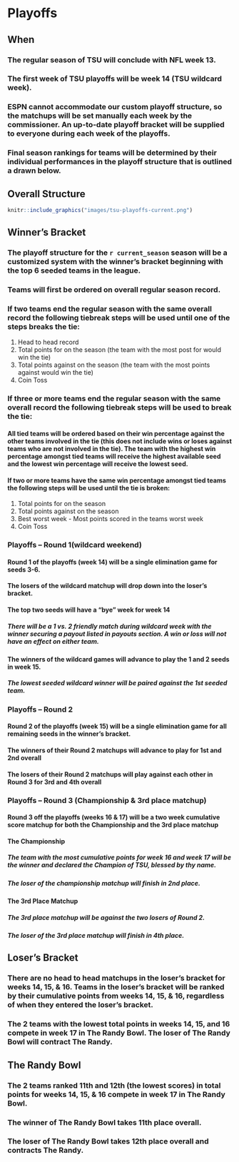 # Playoffs

## When

### The regular season of TSU will conclude with NFL week 13.

### The first week of TSU playoffs will be week 14 (TSU wildcard week).

### ESPN cannot accommodate our custom playoff structure, so the matchups will be set manually each week by the commissioner.  An up-to-date playoff bracket will be supplied to everyone during each week of the playoffs.

### Final season rankings for teams will be determined by their individual performances in the playoff structure that is outlined a drawn below.

## Overall Structure
```r
knitr::include_graphics("images/tsu-playoffs-current.png")
```

## Winner's Bracket

### The playoff structure for the `r current_season` season will be a customized system with the winner’s bracket beginning with the top 6 seeded teams in the league. 

### Teams will first be ordered on overall regular season record.

### If two teams end the regular season with the same overall record the following tiebreak steps will be used until one of the steps breaks the tie:
1. Head to head record
1. Total points for on the season (the team with the most post for would win the tie)
1. Total points against on the season (the team with the most points against would win the tie)
1. Coin Toss

### If three or more teams end the regular season with the same overall record the following tiebreak steps will be used to break the tie:
#### All tied teams will be ordered based on their win percentage against the other teams involved in the tie (this does not include wins or loses against teams who are not involved in the tie). The team with the highest win percentage amongst tied teams will receive the highest available seed and the lowest win percentage will receive the lowest seed.
#### If two or more teams have the same win percentage amongst tied teams the following steps will be used until the tie is broken:
1. Total points for on the season	
1. Total points against on the season
1. Best worst week - Most points scored in the teams worst week
1. Coin Toss

### Playoffs – Round 1(wildcard weekend)
#### Round 1 of the playoffs (week 14) will be a single elimination game for seeds 3-6.

#### The losers of the wildcard matchup will drop down into the loser’s bracket.

#### The top two seeds will have a “bye” week for week 14
##### There will be a 1 vs. 2 friendly match during wildcard week with the winner securing a payout listed in payouts section. A win or loss will not have an effect on either team.

#### The winners of the wildcard games will advance to play the 1 and 2 seeds in week 15.
##### The lowest seeded wildcard winner will be paired against the 1st seeded team.

### Playoffs – Round 2
#### Round 2 of the playoffs (week 15) will be a single elimination game for all remaining seeds in the winner’s bracket. 

#### The winners of their Round 2 matchups will advance to play for 1st and 2nd overall

#### The losers of their Round 2 matchups will play against each other in Round 3 for 3rd and 4th overall


### Playoffs – Round 3 (Championship & 3rd place matchup)
#### Round 3 off the playoffs (weeks 16 & 17) will be a two week cumulative score matchup for both the Championship and the 3rd place matchup

#### The Championship
##### The team with the most cumulative points for week 16 and week 17 will be the winner and declared the Champion of TSU, blessed by thy name.
##### The loser of the championship matchup will finish in 2nd place.

#### The 3rd Place Matchup
##### The 3rd place matchup will be against the two losers of Round 2. 
##### The loser of the 3rd place matchup will finish in 4th place.




## Loser's Bracket
### There are no head to head matchups in the loser’s bracket for weeks 14, 15, & 16. Teams in the loser’s bracket will be ranked by their cumulative points from weeks 14, 15, & 16, regardless of when they entered the loser’s bracket.

### The 2 teams with the lowest total points in weeks 14, 15, and 16 compete in week 17 in The Randy Bowl. The loser of The Randy Bowl will contract The Randy.

## The Randy Bowl
### The 2 teams ranked 11th and 12th (the lowest scores) in total points for weeks 14, 15, & 16 compete in week 17 in The Randy Bowl.
### The winner of The Randy Bowl takes 11th place overall.
### The loser of The Randy Bowl takes 12th place overall and contracts The Randy.

